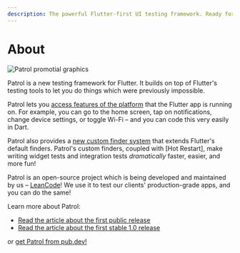 ```yaml
---
description: The powerful Flutter-first UI testing framework. Ready for action!
---
```


# About

![Patrol promotial graphics][promo_graphics]

Patrol is a new testing framework for Flutter. It builds on top of Flutter's
testing tools to let you do things which were previously impossible.

Patrol lets you [access features of the platform][native] that the Flutter app
is running on. For example, you can go to the home screen, tap on notifications,
change device settings, or toggle Wi-Fi – and you can code this very easily in
Dart.

Patrol also provides a [new custom finder system][finders] that extends
Flutter's default finders. Patrol's custom finders, coupled with [Hot Restart],
make writing widget tests and integration tests _dramatically_ faster, easier,
and more fun!

Patrol is an open-source project which is being developed and maintained by us –
[LeanCode][leancode]! We use it to test our clients' production-grade apps, and
you can do the same!

Learn more about Patrol:

- [Read the article about the first public release][article_0x]
- [Read the article about the first stable 1.0 release][article_1x]

or [get Patrol from pub.dev!][patrol_on_pubdev]

[leancode]: https://leancode.co
[native]: /native/overview
[finders]: /finders/overview
[patrol_develop]: /cli-commands/develop
[article_0x]: https://leancode.co/blog/patrol-flutter-first-ui-testing-framework
[article_1x]: https://leancode.co/blog/patrol-1-0-powerful-flutter-ui-testing-framework
[promo_graphics]: /assets/promo.png
[patrol_on_pubdev]: https://pub.dev/packages/patrol
